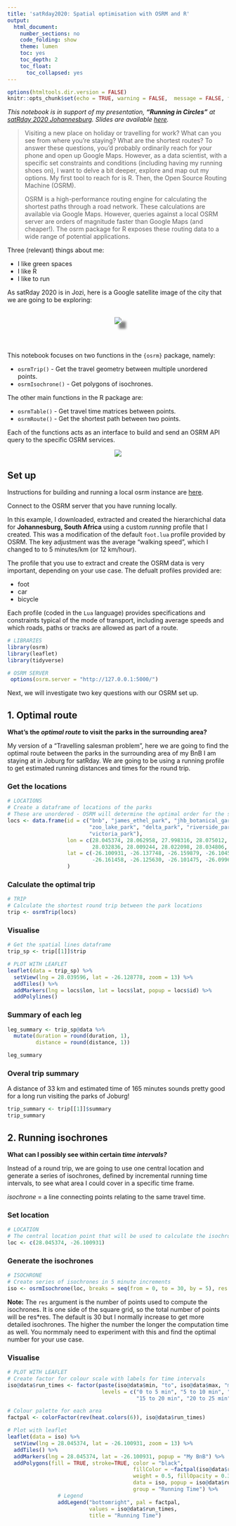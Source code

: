 ```yaml
---
title: 'satRday2020: Spatial optimisation with OSRM and R'
output:
  html_document:
    number_sections: no
    code_folding: show
    theme: lumen
    toc: yes
    toc_depth: 2
    toc_float:
      toc_collapsed: yes
---
```


```r
options(htmltools.dir.version = FALSE)
knitr::opts_chunk$set(echo = TRUE, warning = FALSE,  message = FALSE, fig.retina = 3)
```

*This notebook is in support of my presentation, **"Running in Circles"** at [satRday 2020 Johannesburg](https://joburg2020.satrdays.org/). Slides are available [here](https://github.com/MeganBeckett/presentations/tree/master/satRday_2020).*

> Visiting a new place on holiday or travelling for work? What can you see from where you’re staying? What are the shortest routes? To answer these questions, you’d probably ordinarily reach for your phone and open up Google Maps. However, as a data scientist, with a specific set constraints and conditions (including having my running shoes on), I want to delve a bit deeper, explore and map out my options. My first tool to reach for is R. Then, the Open Source Routing Machine (OSRM).
>
> OSRM is a high-performance routing engine for calculating the shortest paths through a road network. These calculations are available via Google Maps. However, queries against a local OSRM server are orders of magnitude faster than Google Maps (and cheaper!). The osrm package for R exposes these routing data to a wide range of potential applications. 

Three (relevant) things about me:

- I like green spaces
- I like R
- I like to run

As satRday 2020 is in Jozi, here is a Google satellite image of the city that we are going to be exploring:

<br>
<center><img src="figs/joburg_satelite.png" style="box-shadow: 10px 10px 5px grey;"></center>

<br>
<br>

This notebook focuses on two functions in the `{osrm}` package, namely:

- `osrmTrip()` - Get the travel geometry between multiple unordered points.
- `osrmIsochrone()` - Get polygons of isochrones.

The other main functions in the R package are:

- `osrmTable()` - Get travel time matrices between points.
- `osrmRoute()` - Get the shortest path between two points.

Each of the functions acts as an interface to build and send an OSRM API query to the specific OSRM services.

<center><img src="figs/osrm_logo.svg"></center>

## Set up

Instructions for building and running a local osrm instance are [here](https://datawookie.netlify.com/blog/2017/09/building-a-local-osrm-instance/).

Connect to the OSRM server that you have running locally. 

In this example, I downloaded, extracted and created the hierarchichal data for **Johannesburg, South Africa** using a custom *running* profile that I created. This was a modification of the default `foot.lua` profile provided by OSRM. The key adjustment was the average "walking speed", which I changed to to 5 minutes/km (or 12 km/hour).

The profile that you use to extract and create the OSRM data is very important, depending on your use case. The defualt profiles provided are:

- foot
- car
- bicycle

Each profile (coded in the `Lua` language) provides specifications and constraints typical of the mode of transport, including average speeds and which roads, paths or tracks are allowed as part of a route.


```r
# LIBRARIES
library(osrm)
library(leaflet)
library(tidyverse)

# OSRM SERVER
 options(osrm.server = "http://127.0.0.1:5000/")
```


Next, we will investigate two key questions with our OSRM set up.

## 1. Optimal route

**What's the *optimal route* to visit the parks in the surrounding area?**

My version of a "Travelling salesman problem", here we are going to find the optimal route between the parks in the surrounding area of my BnB I am staying at in Joburg for satRday. We are going to be using a running profile to get estimated running distances and times for the round trip.

### Get the locations
```r
# LOCATIONS
# Create a dataframe of locations of the parks
# These are unordered - OSRM will determine the optimal order for the shortest route
locs <- data.frame(id = c("bnb", "james_ethel_park", "jhb_botanical_gardens", "innesfree_park",
                          "zoo_lake_park", "delta_park", "riverside_park", "george_lea_park",
                          "victoria_park"),
                   lon = c(28.045374, 28.062958, 27.998316, 28.075012,
                           28.032836, 28.009244, 28.022098, 28.034806, 28.010344),
                   lat = c(-26.100931, -26.137748, -26.159879, -26.104533, 
                           -26.161458, -26.125630, -26.101475, -26.099673, -26.137917)
                   )
```

### Calculate the optimal trip

```r
# TRIP
# Calculate the shortest round trip between the park locations
trip <- osrmTrip(locs)
```

### Visualise

```r
# Get the spatial lines dataframe 
trip_sp <- trip[[1]]$trip

# PLOT WITH LEAFLET
leaflet(data = trip_sp) %>% 
  setView(lng = 28.039596, lat = -26.128778, zoom = 13) %>%
  addTiles() %>% 
  addMarkers(lng = locs$lon, lat = locs$lat, popup = locs$id) %>%
  addPolylines()
```

### Summary of each leg
```r
leg_summary <- trip_sp@data %>%
  mutate(duration = round(duration, 1),
         distance = round(distance, 1))

leg_summary
```

### Overal trip summary

A distance of 33 km and estimated time of 165 minutes sounds pretty good for a long run visiting the parks of Joburg! 

```r
trip_summary <- trip[[1]]$summary
trip_summary
```


## 2. Running isochrones

**What can I possibly see within certain *time intervals?***

Instead of a round trip, we are going to use one central location and generate a series of isochrones, defined by incremental running time intervals, to see what area I could cover in a specific time frame.

*isochrone* = a line connecting points relating to the same travel time.

### Set location

```r
# LOCATION
# The central location point that will be used to calculate the isochrones
loc <- c(28.045374, -26.100931)
```

### Generate the isochrones

```r
# ISOCHRONE
# Create series of isochrones in 5 minute increments
iso <- osrmIsochrone(loc, breaks = seq(from = 0, to = 30, by = 5), res = 300)
```

**Note:** The `res` argument is the number of points used to compute the isochrones. It is one side of the square grid, so the total number of points will be res*res. The default is 30 but I normally increase to get more detailed isochrones. The higher the number the longer the computation time as well. You normmaly need to experiment with this and find the optimal number for your use case.

### Visualise

```r
# PLOT WITH LEAFLET
# Create factor for colour scale with labels for time intervals
iso@data$run_times <- factor(paste(iso@data$min, "to", iso@data$max, "min"),
                              levels = c("0 to 5 min", "5 to 10 min", "10 to 15 min", 
                                         "15 to 20 min", "20 to 25 min", "25 to 30 min"))

# Colour palette for each area
factpal <- colorFactor(rev(heat.colors(6)), iso@data$run_times)

# Plot with leaflet
leaflet(data = iso) %>% 
  setView(lng = 28.045374, lat = -26.100931, zoom = 13) %>%
  addTiles() %>% 
  addMarkers(lng = 28.045374, lat = -26.100931, popup = "My BnB") %>%
  addPolygons(fill = TRUE, stroke=TRUE, color = "black",
                                        fillColor = ~factpal(iso@data$run_times),
                                        weight = 0.5, fillOpacity = 0.3,
                                        data = iso, popup = iso@data$run_times,
                                        group = "Running Time") %>% 
                # Legend
                addLegend("bottomright", pal = factpal, 
                          values = iso@data$run_times,
                          title = "Running Time")
  
```

